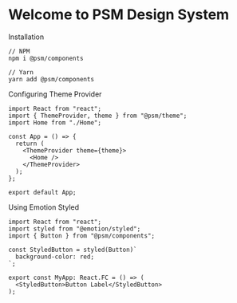
<Meta title="Docs/Introduction" />

<style>
  {`
    .subheading {
      --mediumdark: '#999999';
      font-weight: 700;
      font-size: 13px;
      color: #999;
      letter-spacing: 6px;
      line-height: 24px;
      text-transform: uppercase;
      margin-bottom: 12px;
      margin-top: 40px;
    }
  `}
</style>

# Welcome to PSM Design System

<div className="subheading">Installation</div>

```
// NPM
npm i @psm/components

// Yarn
yarn add @psm/components
```

<div className="subheading">Configuring Theme Provider</div>

```
import React from "react";
import { ThemeProvider, theme } from "@psm/theme";
import Home from "./Home";

const App = () => {
  return (
    <ThemeProvider theme={theme}>
      <Home />
    </ThemeProvider>
  );
};

export default App;
```

<div className="subheading">Using Emotion Styled</div>

```
import React from "react";
import styled from "@emotion/styled";
import { Button } from "@psm/components";

const StyledButton = styled(Button)`
  background-color: red;
`;

export const MyApp: React.FC = () => (
  <StyledButton>Button Label</StyledButton>
);
```
